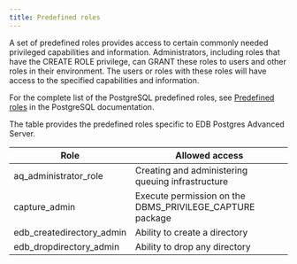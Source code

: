 ```yaml
---
title: Predefined roles
---
```


A set of predefined roles provides access to certain commonly needed privileged capabilities and information. Administrators, including roles that have the CREATE ROLE privilege, can GRANT these roles to users and other roles in their environment. The users or roles with these roles will have access to the specified capabilities and information.

For the complete list of the PostgreSQL predefined roles, see [Predefined roles](https://www.postgresql.org/docs/17/predefined-roles.html) in the PostgreSQL documentation. 

The table provides the predefined roles specific to EDB Postgres Advanced Server.

| Role                      | Allowed access                                           |
|---------------------------|----------------------------------------------------------|
| aq_administrator_role     | Creating and administering queuing infrastructure        |
| capture_admin             | Execute permission on the DBMS_PRIVILEGE_CAPTURE package |
| edb_createdirectory_admin | Ability to create a directory                            |
| edb_dropdirectory_admin   | Ability to drop any directory                            |
